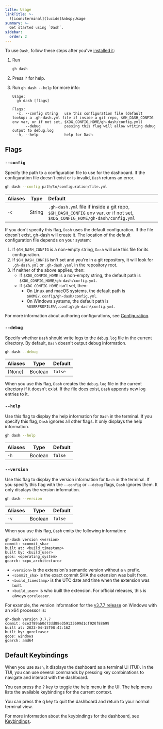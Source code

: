 ```yaml
---
title: Usage
linkTitle: >-
  ![icon:terminal](lucide)&nbsp;Usage
summary: >-
  Get started using `Dash`.
sidebar:
  order: 2
---
```


To use `Dash`, follow these steps after you've [installed it][01]:

1. Run

   ```bash
   gh dash
   ```

2. Press <kbd>?</kbd> for help.
3. Run `gh dash --help` for more info:

   ```text
   Usage:
     gh dash [flags]

   Flags:
     -c, --config string   use this configuration file (default lookup: a .gh-dash.yml file if inside a git repo, $GH_DASH_CONFIG env var, or if not set, $XDG_CONFIG_HOME/gh-dash/config.yml)
         --debug           passing this flag will allow writing debug output to debug.log
     -h, --help            help for Dash
   ```

## Flags

### `--config`

Specify the path to a configuration file to use for the dashboard. If the configuration file
doesn't exist or is invalid, `Dash` returns an error.

```bash
gh dash --config path/to/configuration/file.yml
```

| Aliases |  Type  | Default                                                                                                                   |
| :------ | :----: | :------------------------------------------------------------------------------------------------------------------------ |
| `-c`    | String | `.gh-dash.yml` file if inside a git repo, `$GH_DASH_CONFIG` env var, or if not set, `$XDG_CONFIG_HOME/gh-dash/config.yml` |

If you don't specify this flag, `Dash` uses the default configuration. If the file doesn't exist, gh-dash will create it. The location of the default configuration file depends on your system:

1. If `$GH_DASH_CONFIG` is a non-empty string, `Dash` will use this file for
   its configuration.
2. If `$GH_DASH_CONFIG` isn't set and you're in a git repository, it will look for `.gh-dash.yml` or `.gh-dash.yaml`
   in the repository root.
3. If neither of the above applies, then:
   - If `$XDG_CONFIG_HOME` is a non-empty string, the default path is `$XDG_CONFIG_HOME/gh-dash/config.yml`.
   - If `$XDG_CONFIG_HOME` isn't set, then:
     - On Linux and macOS systems, the default path is `$HOME/.config/gh-dash/config.yml`.
     - On Windows systems, the default path is `%USERPROFILE%\.config\gh-dash\config.yml`.

For more information about authoring configurations, see [Configuration][02].

### `--debug`

Specify whether `Dash` should write logs to the `debug.log` file in the current directory. By
default, `Dash` doesn't output debug information.

```bash
gh dash --debug
```

| Aliases |  Type   | Default |
| :------ | :-----: | :------ |
| (None)  | Boolean | `false` |

When you use this flag, `Dash` creates the `debug.log` file in the current directory if it doesn't exist. If the file does exist, `Dash` appends new log entries to it.

### `--help`

Use this flag to display the help information for `Dash` in the terminal. If you specify this
flag, `Dash` ignores all other flags. It only displays the help information.

```bash
gh dash --help
```

| Aliases |  Type   | Default |
| :------ | :-----: | :------ |
| `-h`    | Boolean | `false` |

### `--version`

Use this flag to display the version information for `Dash` in the terminal. If you specify this
flag with the `--config` or `--debug` flags, `Dash` ignores them. It only displays the version
information.

```bash
gh dash --version
```

| Aliases |  Type   | Default |
| :------ | :-----: | :------ |
| `-v`    | Boolean | `false` |

When you use this flag, `Dash` emits the following information:

```text
gh-dash version <version>
commit: <commit_sha>
built at: <build_timestamp>
built by: <build_user>
goos: <operating_system>
goarch: <cpu_architecture>
```

- `<version>` is the extension's semantic version without a `v` prefix.
- `<commit_sha>` is the exact commit SHA the extension was built from.
- `<build_timestamp>` is the UTC date and time when the extension was built.
- `<build_user>` is who built the extension. For official releases, this is always `goreleaser`.

For example, the version information for the [v3.7.7 release][03] on Windows with an x64 processor
is:

```text
gh-dash version 3.7.7
commit: 6ce3f89ab0d73dd88e359133699d1cf920f88699
built at: 2023-04-15T08:42:16Z
built by: goreleaser
goos: windows
goarch: amd64
```

## Default Keybindings

When you use `Dash`, it displays the dashboard as a terminal UI (TUI). In the TUI, you can use
several commands by pressing key combinations to navigate and interact with the dashboard.

You can press the <kbd>?</kbd> key to toggle the help menu in the UI. The help menu lists the available
keybindings for the current context.

You can press the <kbd>q</kbd> key to quit the dashboard and return to your normal terminal view.

For more information about the keybindings for the dashboard, see [Keybindings][04].

[01]: ./installation.md
[02]: ../configuration/_index.md
[03]: https://github.com/dlvhdr/gh-dash/releases/tag/v3.7.7
[04]: keybindings/_index.md
